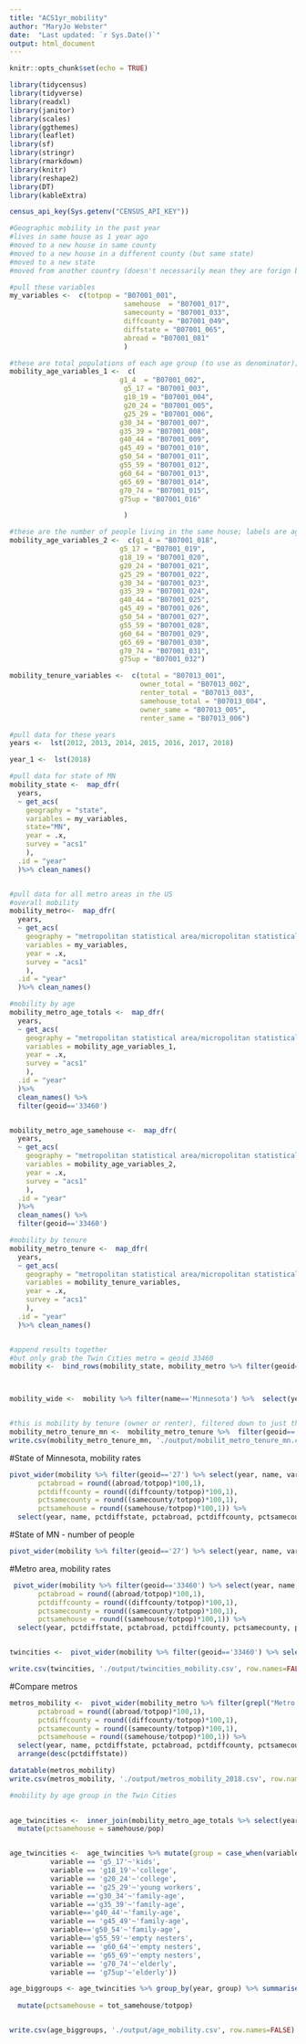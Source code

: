 ```yaml
---
title: "ACS1yr_mobility"
author: "MaryJo Webster"
date:  "Last updated: `r Sys.Date()`"
output: html_document
---
```


```r
knitr::opts_chunk$set(echo = TRUE)
```

```r
library(tidycensus)
library(tidyverse)
library(readxl)
library(janitor)
library(scales)
library(ggthemes)
library(leaflet)
library(sf)
library(stringr)
library(rmarkdown)
library(knitr)
library(reshape2)
library(DT)
library(kableExtra)

census_api_key(Sys.getenv("CENSUS_API_KEY"))

#Geographic mobility in the past year
#lives in same house as 1 year ago
#moved to a new house in same county
#moved to a new house in a different county (but same state)
#moved to a new state
#moved from another country (doesn't necessarily mean they are forign born, though)

#pull these variables
my_variables <-  c(totpop = "B07001_001",
                            samehouse  = "B07001_017",
                            samecounty = "B07001_033",
                            diffcounty = "B07001_049",
                            diffstate = "B07001_065",
                            abroad = "B07001_081"
                            )

#these are total populations of each age group (to use as denominator); labels are age groups
mobility_age_variables_1 <-  c(
                           g1_4  = "B07001_002",
                            g5_17 = "B07001_003",
                            g18_19 = "B07001_004",
                            g20_24 = "B07001_005",
                            g25_29 = "B07001_006",
                           g30_34 = "B07001_007",
                           g35_39 = "B07001_008",
                           g40_44 = "B07001_009",
                           g45_49 = "B07001_010",
                           g50_54 = "B07001_011",
                           g55_59 = "B07001_012",
                           g60_64 = "B07001_013",
                           g65_69 = "B07001_014",
                           g70_74 = "B07001_015",
                           g75up = "B07001_016"

                            )

#these are the number of people living in the same house; labels are age groups
mobility_age_variables_2 <-  c(g1_4 = "B07001_018",
                           g5_17 = "B07001_019",
                           g18_19 = "B07001_020",
                           g20_24 = "B07001_021",
                           g25_29 = "B07001_022",
                           g30_34 = "B07001_023",
                           g35_39 = "B07001_024",
                           g40_44 = "B07001_025",
                           g45_49 = "B07001_026",
                           g50_54 = "B07001_027",
                           g55_59 = "B07001_028",
                           g60_64 = "B07001_029",
                           g65_69 = "B07001_030",
                           g70_74 = "B07001_031",
                           g75up = "B07001_032")

mobility_tenure_variables <-  c(total = "B07013_001",
                                owner_total = "B07013_002",
                                renter_total = "B07013_003",
                                samehouse_total = "B07013_004",
                                owner_same = "B07013_005",
                                renter_same = "B07013_006")

#pull data for these years
years <-  lst(2012, 2013, 2014, 2015, 2016, 2017, 2018)

year_1 <-  lst(2018)

#pull data for state of MN
mobility_state <-  map_dfr(
  years,
  ~ get_acs(
    geography = "state",
    variables = my_variables,
    state="MN",
    year = .x,
    survey = "acs1"
    ),
  .id = "year"
  )%>% clean_names()


#pull data for all metro areas in the US
#overall mobility
mobility_metro<-  map_dfr(
  years,
  ~ get_acs(
    geography = "metropolitan statistical area/micropolitan statistical area",
    variables = my_variables,
    year = .x,
    survey = "acs1"
    ),
  .id = "year"
  )%>% clean_names()

#mobility by age
mobility_metro_age_totals <-  map_dfr(
  years,
  ~ get_acs(
    geography = "metropolitan statistical area/micropolitan statistical area",
    variables = mobility_age_variables_1,
    year = .x,
    survey = "acs1"
    ),
  .id = "year"
  )%>%
  clean_names() %>% 
  filter(geoid=='33460')


mobility_metro_age_samehouse <-  map_dfr(
  years,
  ~ get_acs(
    geography = "metropolitan statistical area/micropolitan statistical area",
    variables = mobility_age_variables_2,
    year = .x,
    survey = "acs1"
    ),
  .id = "year"
  )%>%
  clean_names() %>% 
  filter(geoid=='33460')

#mobility by tenure
mobility_metro_tenure <-  map_dfr(
  years,
  ~ get_acs(
    geography = "metropolitan statistical area/micropolitan statistical area",
    variables = mobility_tenure_variables,
    year = .x,
    survey = "acs1"
    ),
  .id = "year"
  )%>% clean_names()


#append results together
#but only grab the Twin Cities metro = geoid 33460
mobility <-  bind_rows(mobility_state, mobility_metro %>% filter(geoid=='33460'))



mobility_wide <-  mobility %>% filter(name=='Minnesota') %>%  select(year, variable, estimate, -name, -geoid, -moe)


#this is mobility by tenure (owner or renter), filtered down to just the MSP metro
mobility_metro_tenure_mn <-  mobility_metro_tenure %>%  filter(geoid=='33460')
write.csv(mobility_metro_tenure_mn, './output/mobilit_metro_tenure_mn.csv', row.names=FALSE)
```

#State of Minnesota, mobility rates
```r
pivot_wider(mobility %>% filter(geoid=='27') %>% select(year, name, variable, estimate), names_from = variable, values_from=estimate)%>% mutate(pctdiffstate = round((diffstate/totpop)*100,1),
       pctabroad = round((abroad/totpop)*100,1),
       pctdiffcounty = round((diffcounty/totpop)*100,1),
       pctsamecounty = round((samecounty/totpop)*100,1),
       pctsamehouse = round((samehouse/totpop)*100,1)) %>% 
  select(year, name, pctdiffstate, pctabroad, pctdiffcounty, pctsamecounty, pctsamehouse)
```

#State of MN - number of people
```r
pivot_wider(mobility %>% filter(geoid=='27') %>% select(year, name, variable, estimate), names_from = variable, values_from=estimate)
```



#Metro area, mobility rates
```r


 pivot_wider(mobility %>% filter(geoid=='33460') %>% select(year, name, variable, estimate), names_from = variable, values_from=estimate)%>% mutate(pctdiffstate = round((diffstate/totpop)*100,1),
       pctabroad = round((abroad/totpop)*100,1),
       pctdiffcounty = round((diffcounty/totpop)*100,1),
       pctsamecounty = round((samecounty/totpop)*100,1),
       pctsamehouse = round((samehouse/totpop)*100,1)) %>% 
  select(year, pctdiffstate, pctabroad, pctdiffcounty, pctsamecounty, pctsamehouse)


twincities <-  pivot_wider(mobility %>% filter(geoid=='33460') %>% select(year, name, variable, estimate), names_from = variable, values_from=estimate)

write.csv(twincities, './output/twincities_mobility.csv', row.names=FALSE)
```

#Compare metros
```r
metros_mobility <-  pivot_wider(mobility_metro %>% filter(grepl("Metro Area", name), estimate!='NA', year=='2018')%>% select(year, name, variable, estimate), names_from = variable, values_from=estimate)%>% mutate(pctdiffstate = round((diffstate/totpop)*100,1),
       pctabroad = round((abroad/totpop)*100,1),
       pctdiffcounty = round((diffcounty/totpop)*100,1),
       pctsamecounty = round((samecounty/totpop)*100,1),
       pctsamehouse = round((samehouse/totpop)*100,1)) %>% 
  select(year, name, pctdiffstate, pctabroad, pctdiffcounty, pctsamecounty, pctsamehouse) %>% 
  arrange(desc(pctdiffstate))

datatable(metros_mobility)
write.csv(metros_mobility, './output/metros_mobility_2018.csv', row.names = FALSE)
```


```r
#mobility by age group in the Twin Cities
  

age_twincities <-  inner_join(mobility_metro_age_totals %>% select(year, variable, estimate), mobility_metro_age_samehouse %>% select(year, variable, estimate), by=c("variable"="variable", "year"="year")) %>% rename(pop=estimate.x, samehouse = estimate.y) %>% 
  mutate(pctsamehouse = samehouse/pop)


age_twincities <-  age_twincities %>% mutate(group = case_when(variable== 'g1_4'~'kids',
          variable == 'g5_17'~'kids',
          variable == 'g18_19'~'college',
          variable == 'g20_24'~'college',
          variable == 'g25_29'~'young workers',
          variable =='g30_34'~'family-age',
          variable =='g35_39'~'family-age',
          variable=='g40_44'~'family-age',
          variable == 'g45_49'~'family-age',
          variable=='g50_54'~'family-age',
          variable=='g55_59'~'empty nesters',
          variable == 'g60_64'~'empty nesters',
          variable == 'g65_69'~'empty nesters',
          variable == 'g70_74'~'elderly',
          variable == 'g75up'~'elderly'))

age_biggroups <- age_twincities %>% group_by(year, group) %>% summarise(totpop=sum(pop),
                                                                        tot_samehouse = sum(samehouse)) %>% 
  mutate(pctsamehouse = tot_samehouse/totpop)


write.csv(age_biggroups, './output/age_mobility.csv', row.names=FALSE)
```

